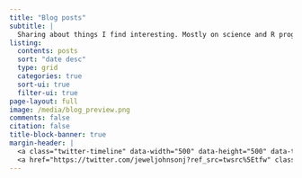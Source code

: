 ```yaml
---
title: "Blog posts"
subtitle: |
  Sharing about things I find interesting. Mostly on science and R programming.
listing:
  contents: posts
  sort: "date desc"
  type: grid
  categories: true
  sort-ui: true
  filter-ui: true
page-layout: full
image: /media/blog_preview.png
comments: false
citation: false
title-block-banner: true
margin-header: |
  <a class="twitter-timeline" data-width="500" data-height="500" data-theme="dark" href="https://twitter.com/jeweljohnsonj?ref_src=twsrc%5Etfw">Tweets by jeweljohnsonj</a> <script async src="https://platform.twitter.com/widgets.js" charset="utf-8"></script>
  <a href="https://twitter.com/jeweljohnsonj?ref_src=twsrc%5Etfw" class="twitter-follow-button" data-size="large" data-show-count="false">Follow @jeweljohnsonj</a><script async src="https://platform.twitter.com/widgets.js" charset="utf-8"></script>
---
```


<a hidden href="https://info.flagcounter.com/ynrK"><img src="https://s11.flagcounter.com/count2/ynrK/bg_000000/txt_FFFFFF/border_F0F0F0/columns_5/maxflags_25/viewers_0/labels_1/pageviews_1/flags_0/percent_0/" alt="Flag Counter" border="0"/></a>
